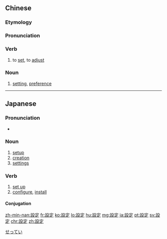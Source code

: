 {{also|设定}}
==Chinese==
{{zh-forms|s=设定}}

===Etymology===
{{rfe|zh}}

===Pronunciation===
{{zh-pron
|m=shèdìng
|c=cit3 ding6
|h=pfs=sat-thin
|mn=siat-tēng
|cat=v
}}

===Verb===
{{zh-verb}}
# to [[set]], to [[adjust]]

===Noun===
{{zh-noun}}
# [[setting]], [[preference]]

----

==Japanese==
{{ja-kanjitab|せつ|てい|k1=せっ|yomi=o}}

===Pronunciation===
* {{audio|Ja-settei-setting.ogg|Audio|lang=ja}}

===Noun===
{{ja-noun|せってい}}

# [[setup]]
# [[creation]]
# [[settings]]

===Verb===
{{ja-verb-suru|せってい}}

# [[set up]]
# [[configure]], [[install]]

====Conjugation====
{{ja-suru|せってい}}

[[Category:ja:Computing|せってい]]

[[zh-min-nan:設定]]
[[fr:設定]]
[[ko:設定]]
[[lo:設定]]
[[hu:設定]]
[[mg:設定]]
[[ja:設定]]
[[pt:設定]]
[[sv:設定]]
[[chr:設定]]
[[zh:設定]]